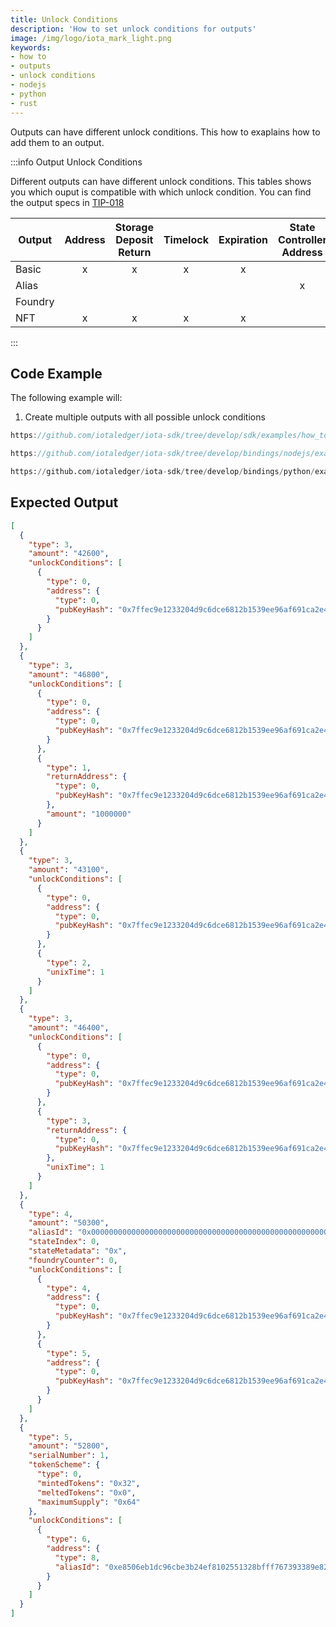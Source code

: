 ```yaml
---
title: Unlock Conditions
description: 'How to set unlock conditions for outputs'
image: /img/logo/iota_mark_light.png
keywords:
- how to
- outputs
- unlock conditions
- nodejs
- python
- rust
---
```



Outputs can have different unlock conditions. This how to exaplains how to add them to an output.

:::info Output Unlock Conditions

Different outputs can have different unlock conditions. This tables shows you which ouput is compatible with which unlock condition. You can find the output specs in [TIP-018](https://wiki.iota.org/tips/tips/TIP-0018)

| Output   | Address | Storage Deposit Return | Timelock | Expiration | State Controller Address | Governor Address | Immutable Alias Address |
| -------- | :-----: | :--------------------: | :------: | :--------: | :----------------------: | :--------------: | :---------------------: |
| Basic    | x       | x                      | x        | x          |                          |                  |                         |
| Alias    |         |                        |          |            | x                        | x                |                         |
| Foundry  |         |                        |          |            |                          |                  | x                       |
| NFT      | x       | x                      | x        | x          |                          |                  |                         |

:::

## Code Example

The following example will:

1. Create multiple outputs with all possible unlock conditions

<Tabs groupId="language">
<TabItem value="rust" label="Rust">

```rust reference
https://github.com/iotaledger/iota-sdk/tree/develop/sdk/examples/how_tos/outputs/unlock_conditions.rs
```

</TabItem>
<TabItem value="nodejs" label="Nodejs">

```typescript reference
https://github.com/iotaledger/iota-sdk/tree/develop/bindings/nodejs/examples/how_tos/outputs/unlock-conditions.ts
```

</TabItem>
<TabItem value="python" label="Python">

```python reference
https://github.com/iotaledger/iota-sdk/tree/develop/bindings/python/examples/how_tos/outputs/unlock_conditions.py
```

</TabItem>
</Tabs>

## Expected Output

```json
[
  {
    "type": 3,
    "amount": "42600",
    "unlockConditions": [
      {
        "type": 0,
        "address": {
          "type": 0,
          "pubKeyHash": "0x7ffec9e1233204d9c6dce6812b1539ee96af691ca2e4d9065daa85907d33e5d3"
        }
      }
    ]
  },
  {
    "type": 3,
    "amount": "46800",
    "unlockConditions": [
      {
        "type": 0,
        "address": {
          "type": 0,
          "pubKeyHash": "0x7ffec9e1233204d9c6dce6812b1539ee96af691ca2e4d9065daa85907d33e5d3"
        }
      },
      {
        "type": 1,
        "returnAddress": {
          "type": 0,
          "pubKeyHash": "0x7ffec9e1233204d9c6dce6812b1539ee96af691ca2e4d9065daa85907d33e5d3"
        },
        "amount": "1000000"
      }
    ]
  },
  {
    "type": 3,
    "amount": "43100",
    "unlockConditions": [
      {
        "type": 0,
        "address": {
          "type": 0,
          "pubKeyHash": "0x7ffec9e1233204d9c6dce6812b1539ee96af691ca2e4d9065daa85907d33e5d3"
        }
      },
      {
        "type": 2,
        "unixTime": 1
      }
    ]
  },
  {
    "type": 3,
    "amount": "46400",
    "unlockConditions": [
      {
        "type": 0,
        "address": {
          "type": 0,
          "pubKeyHash": "0x7ffec9e1233204d9c6dce6812b1539ee96af691ca2e4d9065daa85907d33e5d3"
        }
      },
      {
        "type": 3,
        "returnAddress": {
          "type": 0,
          "pubKeyHash": "0x7ffec9e1233204d9c6dce6812b1539ee96af691ca2e4d9065daa85907d33e5d3"
        },
        "unixTime": 1
      }
    ]
  },
  {
    "type": 4,
    "amount": "50300",
    "aliasId": "0x0000000000000000000000000000000000000000000000000000000000000000",
    "stateIndex": 0,
    "stateMetadata": "0x",
    "foundryCounter": 0,
    "unlockConditions": [
      {
        "type": 4,
        "address": {
          "type": 0,
          "pubKeyHash": "0x7ffec9e1233204d9c6dce6812b1539ee96af691ca2e4d9065daa85907d33e5d3"
        }
      },
      {
        "type": 5,
        "address": {
          "type": 0,
          "pubKeyHash": "0x7ffec9e1233204d9c6dce6812b1539ee96af691ca2e4d9065daa85907d33e5d3"
        }
      }
    ]
  },
  {
    "type": 5,
    "amount": "52800",
    "serialNumber": 1,
    "tokenScheme": {
      "type": 0,
      "mintedTokens": "0x32",
      "meltedTokens": "0x0",
      "maximumSupply": "0x64"
    },
    "unlockConditions": [
      {
        "type": 6,
        "address": {
          "type": 8,
          "aliasId": "0xe8506eb1dc96cbe3b24ef8102551328bfff767393389e824e7cef199e52d87b6"
        }
      }
    ]
  }
]
```

